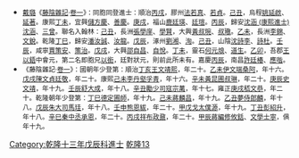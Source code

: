 {{Navbox
|name = 乾隆十三年戊辰科殿試金榜
|title = 乾隆十三年（[[1748年]]）戊辰科殿試金榜
|titlestyle = background-color:#FFD700;
|image =
|style = width:100%;text-align:center; 
|groupstyle = text-align:center; background-color:#FFD700;
|liststyle = text-align:center;
|state = {{{state<includeonly>|collapsed</includeonly>}}}
|group1 = 第一甲<br>賜進士及第<br>共3名
|list1 = '''[[梁國治]]''' - '''[[陳柟|陳　柟]]''' - '''[[汪廷璵]]'''

|group2 = 第二甲<br>賜進士出身<br>共72名
|list2 = [[劉星煒]] - [[魏夢龍]] - [[方懋祿]] - [[毛詠|毛　詠]] - [[蔡鴻業]] - [[徐堂（乾隆進士）|徐　堂]] - [[鍾和梅]] - [[鄭忬|鄭　忬]] - [[陳長鎮]] - [[張裕犖]]<br>[[莊采|莊　采]] - [[吳綬詔]] - [[李中簡]] - [[陳佩|陳　佩]] - [[李天植]] - [[錢汝誠]] - [[葉世度]] - [[周照|周　照]] - [[張文 (乾隆進士)|張　文]] - [[葉鑒|葉　鑒]]<br>[[楊穀貽]] - [[李宗文]] - [[周學伋]] - [[曹學詩]] - [[高觀鯉]] - [[邵樹本]] - [[陳天寵]] - [[王鳴|王　鳴]] - [[邵祖節]] - [[朱嵩|朱　嵩]]<br>[[李長青 (乾隆進士)|李長青]] - [[史奕簪]] - [[陳科捷]] - [[顧人驥]] - [[毛紹睿]] - [[陳德顒]] - [[陳淦|陳　淦]] - [[劉定逌]] - [[謝璈|謝　璈]] - [[葉鎮|葉　鎮]]<br>[[雷曰履]] - [[宋越|宋　越]] - [[趙賢|趙　賢]] - [[王琰 (乾隆進士)|王　琰]] - [[陳大化]] - [[楊方壽]] - [[朱珪 (清朝)|朱　珪]] - [[楊方立]] - [[秦朝釪]] - [[黃寬 (乾隆十三年進士)|黃　寬]]<br>[[王芳 (清朝)|王　芳]] - [[馮浩|馮　浩]] - [[黃捷山]] - [[朱丕烈]] - [[劉承業]] - [[邵煥|邵　煥]] -[[宗室平太|宗室平泰]]- [[鍾蘭枝]] - [[范清沂]] - [[陸鈞|陸　鈞]]<br>[[林明倫]] - [[胡莘隆]] - [[金傳世]] - [[胡紹南]] - [[張鳳翥 (乾隆進士)|張鳳翥]] - [[金長溥]] - [[陳子檜]] - [[劉景平]] - [[劉宗魏]] - [[宋鑒|宋　鑒]]<br>[[胡延齡]] - [[晏玿|晏　玿]]<span style="color: #FFFFFF;"> - －－－ - －－－ - －－－ - －－－ - －－－ - －－－ - －－－ - －－－</span>

|group3 = 第三甲<br>賜同進士出身<br>共189名
|list3 = [[蔡強|蔡　強]] - [[寅保|寅　保]] - [[曹發先]] - [[王翊 (乾隆戊辰進士)|王　翊]] - [[袁增|袁　增]] - [[桂滽|桂　滽]] - [[陶金諧]] - [[卞欒|卞　欒]] - [[虞鳴球]] - [[張淑渠]]<br>[[武納翰]] - [[李芝|李　芝]] - [[凌魚|凌　魚]] - [[劉大樂]] - [[段廷機]] - [[朱心學]] - [[李枝昌]] - [[高遴|高　遴]] - [[福明安]] - [[錢為光]]<br>[[劉洵|劉　洵]] - [[李凌雲]] - [[劉尚德]] - [[謝光鍾]] - [[鄭宗孔]] - [[李曰瑞]] - [[賴晉|賴　晉]] - [[何紘|何　紘]] - [[劉希甫]] - [[劉可考]]<br>[[吳世賢]] - [[敬華南|苟華南]] - [[陳廷科]] - [[盛世佐]] - [[姜順|姜　順]] - [[劉湘 (乾隆進士)|劉　湘]] - [[陳萬元]] - [[邊繼祖]] - [[鈕思恪]] - [[何在勇]]<br>[[馬宗良]] - [[行仁|行　仁]] - [[舒毓椿]] - [[安子訥]] - [[陳炎宗]] - [[康慶雲]] - [[葉啟豐]] - [[魯成龍]] - [[王學潛]] - [[曹家桂]]<br>[[潘思光]] - [[黃元圮]] - [[王謙益]] - [[陳夢麒]] - [[張玉階]] - [[賀讓德]] -[[宗室良成]]- [[陳道|陳　道]] - [[歐陽坦]] - [[張顒|張　顒]]<br>[[方玉麟]] - [[陳應龍]] - [[譚垣|譚　垣]]<!---題名碑錄作譚莊---> - [[高文芳]] - [[吳志綰]] - [[卞岳|卞　岳]] - [[于從濂|于從濂]] - [[王麗天]] - [[胡夢檜]] - [[黃巖 (乾隆進士)|黃　巖]]<br>[[南曰廷]] - [[楊振先]] - [[周紹縉]] - [[梅雲程]] - [[宋梅|宋　梅]] - [[鄧又讚]] - [[梁翰 (乾隆進士)|梁　翰]] - [[王廷符]] - [[陳于上]] - [[劉吉 (清朝)|劉　吉]]<br>[[嚴公均]] - [[劉致中]] - [[謝時選]] - [[王屏 (乾隆進士)|王　屏]] - [[陳致中 (清朝)|陳致中]] - [[王廷璋]] - [[王元常]] - [[梁炳崇]] - [[陳清標]] - [[饒謙|饒　謙]]<br>[[沈湖|沈　湖]] - [[梁卿材]] - [[楚文暻]] - [[陳聖準]] - [[唐辰|唐　辰]] - [[孫步雲]] - [[余芳|余　芳]] - [[黃汝亮]] - [[白玿|白　玿]] - [[柯支澍]]<br>[[范森|范　森]] - [[秦倬|秦　倬]] - [[傅清|傅　清]] - [[唐文運]] - [[靳榮藩]] - [[祝其杏]] - [[李敏行]] - [[楊天培]] - [[朱案扶]] - [[王恒 (乾隆進士)|王　恒]]<br>[[邵建謨]] - [[程英銘]] - [[趙廷獻]] - [[王清远 (清朝)|王清遠]] - [[李永錫]] - [[陳鍈|陳　鍈]] - [[謝昌言]] - [[劉秉鉞]] - [[党新綬]] - [[陶杏秀]]<br>[[鄭學孔]] - [[張景載]] - [[盧文起]] - [[高曠|高　曠]] - [[楊業 (清朝)|楊　業]] - [[陳景星 (乾隆進士)|陳景星]] - [[方然|方　然]] - [[陳科鉽]] - [[荊如棠]] - [[林承謨]]<br>[[潘廷颺]] - [[吳鳳章]] - [[弓椿|弓　椿]] - [[秦汝諧]] - [[余潮|余　潮]] - [[龔錫鼎]] - [[李暉 (乾隆進士)|李　暉]] - [[劉正國]] - [[趙湡|趙　湡]] - [[李兆鵬]]<br>[[易周|易　周]] - [[吳培朱]] - [[朱仕琇]] - [[楊俊烈]] - [[王作哲]] - [[周柄|周　柄]] - [[蕭重光]] - [[陳夢說]] - [[李予申]] - [[張師元]]<br>[[金振聲]] - [[郭本才]] - [[葉宏|葉　宏]] - [[洪其哲]] - [[萬成勳]] - [[李琬 (乾隆進士)|李　琬]] - [[孫如璧]] - [[衷炳修]] - [[陳景芳]] - [[孫炤|孫　炤]]<br>[[黃如栻]] - [[倪立品]] - [[趙垣]] - [[覺羅阿永阿]] - [[張銓 (清朝)|張銓]] - [[福柱禮]] - [[邱岳|邱　岳]] - [[孟自強]] - [[龍能勷]] - [[蕭比捷]]<br>[[趙爾恕]] - [[程嶧|程　嶧]] - [[史揚|史　揚]] - [[韓超羣]] - [[陳慶升]] - [[顏雲聳]] - [[饒有亮]] - [[李應虞]] - [[圖鞈布]] - [[萬繩宗]]<br>[[王昭熙]] - [[陳謀|陳　謀]] - [[曹象恒]] - [[張俞都]] - [[孫巖|孫　巖]] - [[馮廣譽]] - [[牟曰篈]] - [[陳組|陳　組]] - [[綸音惠]]<span style="color: #FFFFFF;"> - －－－</span>

|belowstyle = text-align: center; background-color:#FFD700;
|below='''前一科：[[Template:乾隆十年乙丑科殿試金榜|乾隆十年乙丑科]]　'''·'''　後一科：[[Template:乾隆十六年辛未科殿試金榜|乾隆十六年辛未科]]'''<br>'''同科進士：[[Template:乾隆十三年戊辰繙譯科進士金榜|乾隆十三年戊辰繙譯科]]、[[Template:乾隆十三年戊辰科武殿試金榜|乾隆十三年戊辰武科]]'''
}}
[[Category:乾隆十三年戊辰科進士]]
<noinclude>
[[Category:乾隆十三年戊辰科進士| ]]
[[Category:清朝進士模板|乾隆13]]
*<small>[[戴璐]]《[[藤陰雜記]]·[[s:藤陰雜記/卷1|卷一]]》：同胞同登進士：順治[[Template:順治三年丙戌科殿試金榜|丙戌]]，膠州[[法若真]]、[[法若貞|若貞]]。[[Template:順治六年己丑科殿試金榜|己丑]]，烏程[[姚延啟]]、[[姚延著|延著]]。康熙[[Template:康熙六年丁未科殿試金榜|丁未]]，宜興[[儲方慶]]、[[儲善慶|善慶]]。[[Template:康熙九年庚戌科殿試金榜|庚戌]]，福山[[鹿廷瑛]]、[[鹿廷瑄|廷瑄]]。[[Template:康熙十五年丙辰科殿試金榜|丙辰]]，歸安[[沈涵 (康熙進士)沈涵]]、[[沈三曾|三曾]]。聯名入翰林：[[Template:康熙四十八年己丑科殿試金榜|己丑]]，長洲[[張學庠]]、[[張學賢|學賢]]，大興[[黃叔琬]]、[[黃叔璥|叔璥]]。[[Template:康熙五十四年乙未科殿試金榜|乙未]]，長洲[[李錦]]、[[李文銳|文銳]]。乾隆[[Template:乾隆二年丁巳恩科殿試金榜|丁巳]]，歸安[[潘汝誠]]、[[潘汝龍|汝龍]]。[[Template:乾隆十三年戊辰科殿試金榜|戊辰]]，涿州[[劉湘]]、[[劉洵|洵]]。[[Template:乾隆三十四年己丑科殿試金榜|己丑]]，山陰[[沈詩李]]、[[沈詩杜|詩杜]]。[[Template:乾隆三十七年壬辰科殿試金榜|壬辰]]，咸寧[[賈策安]]、[[賈策治|策治]]。[[Template:乾隆四十三年戊戌科殿試金榜|戊戌]]，大興[[邵自昌]]、[[邵自悅|自悅]]。[[Template:乾隆五十二年丁未科殿試金榜|丁未]]，靈石[[何道沖|何元烺]]、[[何道生|道生]]。[[Template:乾隆六十年乙卯恩科殿試金榜|乙卯]]，吾郡[[王以鋙]]中會元，第二名即胞兄[[王以銜|以銜]]，廷對狀元，則前此所未有。嘉慶[[Template:嘉慶元年丙辰科殿試金榜|丙辰]]，南昌[[許廷椿]]、[[許應喈|應喈]]。</small>
*<small>《藤陰雜記·[[s:藤陰雜記/卷1|卷一]]》：國朝年少登第：順治[[Template:順治四年丁亥科殿試金榜|丁亥]][[王熙 (順治進士)|王文靖熙]]，年二十。[[Template:順治十二年策試滿洲進士乙未科金榜|乙未]][[伊桑阿|伊文端桑阿]]，年十六。[[Template:順治十五年戊戌科殿試金榜|戊戌]][[陳廷敬|陳文貞廷敬]]，年二十。康熙[[Template:康熙十八年己未科殿試金榜|己未]][[李孚青|李丹壑孚青]]，年十六。[[Template:康熙三十年辛未科殿試金榜|辛未]][[黃叔琳|黃昆圃叔琳]]，年二十。[[Template:康熙三十九年庚辰科殿試金榜|庚辰]][[史貽直|史文靖]]，年十九。[[Template:康熙五十一年壬辰科殿試金榜|壬辰]][[舒大成]]，年十八。[[Template:康熙六十年辛丑科殿試金榜|辛丑]][[勵宗萬|勵少司寇宗萬]]，年十七。雍正[[Template:雍正八年庚戌科殿試金榜|庚戌]][[嵇璜|嵇文恭]]，年二十。乾隆朝年少登第：[[Template:乾隆二年丁巳恩科殿試金榜|丁巳]][[德保 (清)|德定圃師]]，年十九。[[Template:乾隆四年己未科殿試金榜|己未]][[蔣麟昌]]，年十九。[[Template:乾隆十年乙丑科殿試金榜|乙丑]][[夢麟|夢侍郎麟]]，年十八。[[Template:乾隆十三年戊辰科殿試金榜|戊辰]][[朱珪 (清朝)|朱大司馬珪]]，年十八。[[Template:乾隆十七年壬申恩科殿試金榜|壬申]][[熊恩紱]]，年二十。[[Template:乾隆十九年甲戌科殿試金榜|甲戊]][[戈源|戈太僕源]]，年十九。[[Template:乾隆二十二年丁丑科殿試金榜|丁丑]][[彭紹升]]，年十八。[[Template:乾隆二十六年辛巳恩科殿試金榜|辛巳]][[秦承恩|秦中丞承恩]]，年二十。[[Template:乾隆三十一年丙戌科殿試金榜|丙戌]][[祥鼐|祥布政鼐]]，年二十。[[Template:乾隆四十九年甲辰科殿試金榜|甲辰]][[蔣攸銛|蔣編修攸銛]]、[[文寧|文學士寧]]，俱年十九。</small></noinclude>